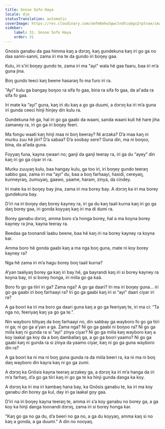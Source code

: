 ```yaml
---
title: Gnose Sofo Haya
locale: dje
statusTranslation: automatic
coverImage: https://res.cloudinary.com/xmfm6mhw3gwctndtcubgx2rptnae/image/upload/v1740468922/small_cover_tratado_de_psicologia_revolucionaria_a4c0dca4e0.webp
sidebar:
    label: 31. Gnose Sofo Haya
    order: 31
---
```

Gnosis ganabu da gaa himma kaŋ a dɔrɔŋ, kaŋ gundekuna kaŋ iri go ga no daa sanni-sanni, zama iri ma te da gundo iri boŋey gaa.

Kulu, iri s’iri boŋey gundo te, zama iri ma "ayi" wala hẽ gaa faaru, baa iri m’a guna jina.

Boŋ gundo teeci kaŋ beene hasaraŋ fo ma furo iri ra.

"Ayi" kulu ga bangay boŋoo ra sifa fo gaa, bina ra sifa fo gaa, da al'ada ra sifa fo gaa.

Iri mate ka “ayi” guna, kaŋ iri du kaŋ a go ga duumi, a dɔrɔŋ ka iri m’a guna iri gunda ceeci hinji hinjey din kulu ra.

Gundekuna hẽ ga, hal iri go ga gaabi da waani, sanda waani kuli hẽ hare jiha zamaney ra, iri go ga iri boŋey feeri.

Ma fongu waati kaŋ hinji maa ni boŋ beeray? Ni arzaka? D’a maa kaŋ ni murku zuu hẽ jiiri? D’a sabaa? D’a soobay sere? Guna din, ma ni boŋoo, bina, da al’ada guna.

Foyyaŋ funa, kayna ŋwaari no; ganji da ganji teeray ra, iri ga du “ayey” din kaŋ iri go ga ciyar iri ra.

Murku zuuyaŋ kulu, baa hangay kulu, ga too iri, iri boŋey gundo teeraŋ sabbo gaa, zama iri ma “ayi” du, baa a boŋ farhaayi, hasidi, cereyaŋ, kunneyraŋ, zumuyaŋ, gaawo, yaame, haram, zinya, da cindey.

Iri mate ka iri boŋey bay jina, zama iri ma borey bay. A dɔrɔŋ ka iri ma borey gundekuna bay.

D’iri na iri boŋey daŋ borey kayney ra, iri ga du kaŋ taali kurna kaŋ iri go ga daŋ borey gaa, iri gonda koyyaŋ kaŋ iri ma di dumi ra.

Borey ganabu dɔrɔŋ, amma boro s’a honga borey, hal a ma koyna borey kayney ra jina, kayna teeray ra.

Beedaa ga toonandi laabu beene, baa hẽ kaŋ iri na borey kayney ra koyna kar.

Amma boro hẽ gonda gaabi kaŋ a ma nga boŋ guna, mate ni koy borey kayney ra?

Nga hẽ zama iri m’a hagu borey boŋ taali kurna?

A’yan taaliyaŋ borey ga kaŋ iri bay hẽ, ga bayrandi kaŋ iri si borey kayney ra koyna bay, iri si borey honga, iri miila go ga kaã.

Boro fo go ga tiiri iri ga? Zama nga? A go ga daari? Iri ma iri boŋey guna… iri go ga gaabi iri boŋ farhaayi ra? Iri go ga gaabi kaŋ iri si “ayi” daari ciyar iri ra?

A ga boori ka iri ma boro ga daari guna kaŋ a go ga feeriyaŋ te, iri ma ci: “Ta nga no, feeriyaŋ kaŋ ya go ga te.”.

Nin wayboro tiitiyaŋ da boŋ farhaayi no, din sabbay ga wayboro fo go ga tiiri ni ga; ni go ga a’yan a ga. Zama nga? Ni go ga gaabi ni boŋoo ra? Ni go ga miila kaŋ ni gunda ra si “ayi” zinya ciyar? Ni go ga miila kaŋ wayboro kaŋ a koy laakal ga koy da a boŋ damballaŋ ga, a go ga boori yaamo? Ni go ga gaabi kaŋ ni gunda ra si zinya da yaamo ciyar, kaŋ ni go ga guna wayboro din ra?

A ga boori ka ni ma ni boŋ guna gunda ra da miila beeri ra, ka ni ma ni boŋ daŋ wayboro din kayra kaŋ ni go ga zumi.

A dɔrɔŋ ka Gnôsis kayna teeraŋ arzakey ga, a dɔrɔŋ ka iri m’a hanga da iri m’a farhaŋ, d’a go ga tiiri kaŋ iri go ga te ka hinji gunda danga ka koy.

A dɔrɔŋ ka iri ma iri kambaŋ hana bay, ka Gnôsis ganabu te, ka iri ma koy ganabu din borey ga kul, day iri ga laakal goy gaa.

D’iri na iri boŋey kayna teeraŋ te, amma iri s’a koy ganabu no borey ga, a ga koy ka hinji danga toonandi dɔrɔŋ, zama iri si borey honga kar.

"Kaŋ go ga no ga du, d’a beeri no ga no, a ga du koyyaŋ, amma kaŋ si no kaŋ a gonda, a ga duumi." A din no nooyaŋ.


